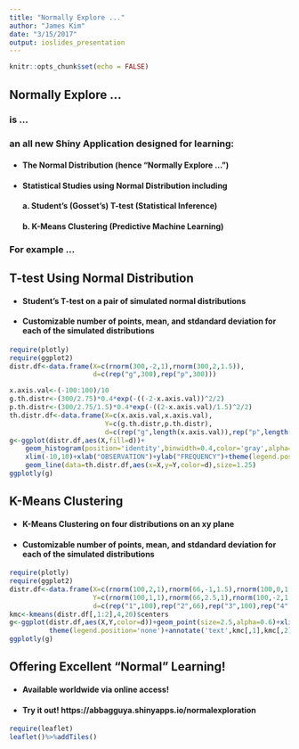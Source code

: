 ```yaml
---
title: "Normally Explore ..."
author: "James Kim"
date: "3/15/2017"
output: ioslides_presentation
---
```


```r
knitr::opts_chunk$set(echo = FALSE)
```

## Normally Explore ...

### **is ...**

### **an all new Shiny Application designed for learning:**
* #### The Normal Distribution (hence "Normally Explore ...")
* #### Statistical Studies using Normal Distribution including
#### a. Student's (Gosset's) T-test (Statistical Inference)
#### b. K-Means Clustering (Predictive Machine Learning)

### **For example ...**

## T-test Using Normal Distribution

* #### Student's T-test on a pair of simulated normal distributions
* #### Customizable number of points, mean, and stdandard deviation for each of the simulated distributions
```r
require(plotly)
require(ggplot2)
distr.df<-data.frame(X=c(rnorm(300,-2,1),rnorm(300,2,1.5)),
                     d=c(rep("g",300),rep("p",300)))

x.axis.val<-(-100:100)/10
g.th.distr<-(300/2.75)*0.4*exp(-((-2-x.axis.val))^2/2)
p.th.distr<-(300/2.75/1.5)*0.4*exp(-((2-x.axis.val)/1.5)^2/2)
th.distr.df<-data.frame(X=c(x.axis.val,x.axis.val),
                        Y=c(g.th.distr,p.th.distr),
                        d=c(rep("g",length(x.axis.val)),rep("p",length(x.axis.val))))
g<-ggplot(distr.df,aes(X,fill=d))+
    geom_histogram(position='identity',binwidth=0.4,color='gray',alpha=0.75)+
    xlim(-10,10)+xlab("OBSERVATION")+ylab("FREQUENCY")+theme(legend.position='none')+
    geom_line(data=th.distr.df,aes(x=X,y=Y,color=d),size=1.25)
ggplotly(g)
```

## K-Means Clustering

* #### K-Means Clustering on four distributions on an xy plane
* #### Customizable number of points, mean, and stdandard deviation for each of the simulated distributions
```r
require(plotly)
require(ggplot2)
distr.df<-data.frame(X=c(rnorm(100,2,1),rnorm(66,-1,1.5),rnorm(100,0,1.25),rnorm(50,2,1.25)),
                     Y=c(rnorm(100,1,1),rnorm(66,2.5,1),rnorm(100,-2,1.5),rnorm(50,5,1.75)),
                     d=c(rep("1",100),rep("2",66),rep("3",100),rep("4",50)))
kmc<-kmeans(distr.df[,1:2],4,20)$centers
g<-ggplot(distr.df,aes(X,Y,color=d))+geom_point(size=2.5,alpha=0.6)+xlim(-10,10)+ylim(-10,10)+
          theme(legend.position='none')+annotate('text',kmc[,1],kmc[,2],label=c("@","@","@","@"))
ggplotly(g)
```

## Offering Excellent "Normal" Learning!

* #### Available worldwide via online access!
* #### Try it out! https://abbagguya.shinyapps.io/normalexploration

```r
require(leaflet)
leaflet()%>%addTiles()
```

